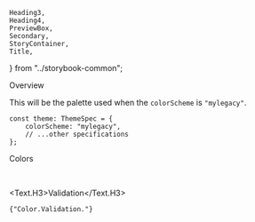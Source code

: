     Heading3,
    Heading4,
    PreviewBox,
    Secondary,
    StoryContainer,
    Title,
} from "../storybook-common";

<Meta title="General/Color/MyLegacy Color" />

<Title>MyLegacy Colors</Title>

<Secondary>Overview</Secondary>

This will be the palette used when the `colorScheme` is `"mylegacy"`.

```tsx
const theme: ThemeSpec = {
    colorScheme: "mylegacy",
    // ...other specifications
};
```

<Secondary>Colors</Secondary>

<ColorPalette set={MyLegacyColorSet.Brand} category="Brand" />
<ColorPalette
    set={{
        Primary: MyLegacyColorSet.Primary,
        PrimaryDark: MyLegacyColorSet.PrimaryDark,
        Secondary: MyLegacyColorSet.Secondary,
    }}
/>
<ColorPalette set={MyLegacyColorSet.Neutral} category="Neutral" />

<ColorPalette set={MyLegacyColorSet.Accent.Dark} category="Accent.Dark" />

<ColorPalette set={MyLegacyColorSet.Accent.Light} category="Accent.Light" />

<br />

<Text.H3>Validation</Text.H3>

<PreviewBox>
    <code>{"Color.Validation.<color>"}</code>
</PreviewBox>

<ColorPalette set={MyLegacyColorSet.Validation.Green} category="Green" />
<ColorPalette set={MyLegacyColorSet.Validation.Orange} category="Orange" />
<ColorPalette set={MyLegacyColorSet.Validation.Red} category="Red" />
<ColorPalette set={MyLegacyColorSet.Validation.Blue} category="Blue" />
